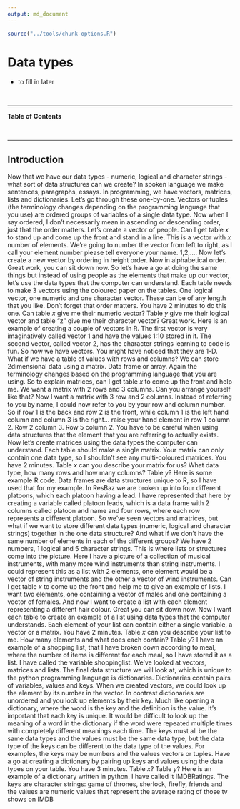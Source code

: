 ```yaml
---
output: md_document
---
```


```r
source("../tools/chunk-options.R")
```

# Data types

<!--sec data-title="Learning Objectives" data-id="obj" data-show=true data-collapse=false ces-->

* to fill in later

<!--endsec-->

<br>

---

**Table of Contents**

<!-- toc -->

<br>

---

## Introduction

Now that we have our data types - numeric, logical and character strings - what sort of data structures can we create? In spoken language we make sentences, paragraphs, essays. In programming, we have vectors, matrices, lists and dictionaries. Let’s go through these one-by-one.
Vectors or tuples (the terminology changes depending on the programming language that you use) are ordered groups of variables of a single data type. Now when I say ordered, I don’t necessarily mean in ascending or descending order, just that the order matters. Let’s create a vector of people. Can I get table *x* to stand up and come up the front and stand in a line. This is a vector with *x* number of elements. We’re going to number the vector from left to right, as I call your element number please tell everyone your name. 1,2,.... Now let’s create a new vector by ordering in height order. Now in alphabetical order. Great work, you can sit down now.
So let’s have a go at doing the same things but instead of using people as the elements that make up our vector, let’s use the data types that the computer can understand. Each table needs to make 3 vectors using the coloured paper on the tables. One logical vector, one numeric and one character vector. These can be of any length that you like. Don’t forget that order matters. You have 2 minutes to do this one. Can table *x* give me their numeric vector? Table *y* give me their logical vector and table “z” give me their character vector? Great work. Here is an example of creating a couple of vectors in R. The first vector is very imaginatively called vector 1 and have the values 1:10 stored in it. The second vector, called vector 2, has the character strings learning to code is fun. 
So now we have vectors. You might have noticed that they are 1-D. What if we have a table of values with rows and columns? We can store 2dimensional data using a matrix. Data frame or array. Again the terminology changes based on the programming language that you are using. So to explain matrices, can I get table *x* to come up the front and help me. We want a matrix with 2 rows and 3 columns. Can you arrange yourself like that? Now I want a matrix with 3 row and 2 columns. Instead of referring to you by name, I could now refer to you by your row and column number. So if row 1 is the back and row 2 is the front, while column 1 is the left hand column and column 3 is the right… raise your hand element in row 1 column 2. Row 2 column 3. Row 5 column 2. You have to be careful when using data structures that the element that you are referring to actually exists.
Now let’s create matrices using the data types the computer can understand. Each table should make a single matrix. Your matrix can only contain one data type, so I shouldn’t see any multi-coloured matrices. You have 2 minutes. Table *x* can you describe your matrix for us? What data type, how many rows and how many columns? Table *y*?
Here is some example R code. Data frames are data structures unique to R, so I have used that for my example. In ResBaz we are broken up into four different platoons, which each platoon having a lead. I have represented that here by creating a variable called platoon leads, which is a data frame with 2 columns called platoon and name and four rows, where each row represents a different platoon.
So we’ve seen vectors and matrices, but what if we want to store different data types (numeric, logical and character strings) together in the one data structure? And what if we don’t have the same number of elements in each of the different groups? We have 2 numbers, 1 logical and 5 character strings. This is where lists or structures come into the picture. Here I have a picture of a collection of musical instruments, with many more wind instruments than string instruments. I could represent this as a list with 2 elements, one element would be a vector of string instruments and the other a vector of wind instruments. Can I get table *x* to come up the front and help me to give an example of lists. I want two elements, one containing a vector of males and one containing a vector of females. And now I want to create a list with each element representing a different hair colour. Great you can sit down now. Now I want each table to create an example of a list using data types that the computer understands. Each element of your list can contain either a single variable, a vector or a matrix. You have 2 minutes. Table *x* can you describe your list to me. How many elements and what does each contain? Table *y*?
I have an example of a shopping list, that I have broken down according to meal, where the number of items is different for each meal, so I have stored it as a list. I have called the variable shoppinglist. 
We’ve looked at vectors, matrices and lists. The final data structure we will look at, which is unique to the python programming language is dictionaries. Dictionaries contain pairs of variables, values and keys. When we created vectors, we could look up the element by its number in the vector. In contrast dictionaries are unordered and you look up elements by their key. Much like opening a dictionary, where the word is the key and the definition is the value. It’s important that each key is unique. It would be difficult to look up the meaning of a word in the dictionary if the word were repeated multiple times with completely different meanings each time. The keys must all be the same data types and the values must be the same data type, but the data type of the keys can be different to the data type of the values. For examples, the keys may be numbers and the values vectors or tuples. Have a go at creating a dictionary by pairing up keys and values using the data types on your table. You have 3 minutes. Table *x*? Table *y*? Here is an example of a dictionary written in python. I have called it IMDBRatings. The keys are character strings: game of thrones, sherlock, firefly, friends and the values are numeric values that represent the average rating of those tv shows on IMDB


